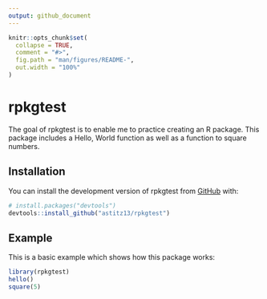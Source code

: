```yaml
---
output: github_document
---
```


<!-- README.md is generated from README.Rmd. Please edit that file -->

```r
knitr::opts_chunk$set(
  collapse = TRUE,
  comment = "#>",
  fig.path = "man/figures/README-",
  out.width = "100%"
)
```

# rpkgtest

<!-- badges: start -->
<!-- badges: end -->

The goal of rpkgtest is to enable me to practice creating an R package. This package includes a Hello, World function as well as a function to square numbers.

## Installation

You can install the development version of rpkgtest from [GitHub](https://github.com/) with:

``` r
# install.packages("devtools")
devtools::install_github("astitz13/rpkgtest")
```

## Example

This is a basic example which shows how this package works:

```r
library(rpkgtest)
hello()
square(5)
```
